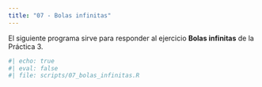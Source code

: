 ```yaml
---
title: "07 - Bolas infinitas"
---
```


El siguiente programa sirve para responder al ejercicio **Bolas infinitas** 
de la Práctica 3.

```r
#| echo: true
#| eval: false 
#| file: scripts/07_bolas_infinitas.R
```